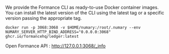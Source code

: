 We provide the Formance CLI as ready-to-use Docker container images. You can install the latest version of the CLI using the latest tag or a specific version passing the appropriate tag.
```shell
docker run -p 3068:3068 -v $HOME/numary:/root/.numary --env NUMARY_SERVER_HTTP_BIND_ADDRESS="0.0.0.0:3068" ghcr.io/formancehq/ledger:latest
```
Open Formance API : http://127.0.0.1:3068/_info
